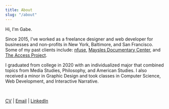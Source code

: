 ```yaml
---
title: About
slug: "/about"
---
```


<!--I was born and raised in Baltimore, MD. New York is where I live currently, but Baltimore will always be home.

When I'm not designing or developing, I enjoy reading (especially philosophy), writing, drawing, and watching movies.

My American Media studies concentration sythesized classes in American Studies, Media Studies, Philosophy, and Design. During undergrad, I was particularly interested in semiotics (the study of meaning-making) and propaganda studies. I also took classes in Computer Science, Web Development.-->

Hi, I'm Gabe.

Since 2015, I've worked as a freelance designer and web developer for businesses and non-profits in New York, Baltimore, and San Francisco.
Some of my past clients include: [nfuse](https://nfusemagnesium.com), [Maysles Documentary Center](https://www.maysles.org), and [The Access Project](https://accessprojectca.org).

I graduated from college in 2020 with an individualized major that combined topics from Media Studies, Philosophy, and American Studies.
I also received a minor in Graphic Design and took classes in Computer Science, Web Development, and Interactive Narrative.





<br />

[CV](https://drive.google.com/file/d/1_e7RnFWboJDe52S_ipONo8rd4ohdZ6vy/view?usp=sharing)
|  [Email](mailto:contact@gabedonner.com)
|  [LinkedIn](mailto:contact@gabedonner.com)